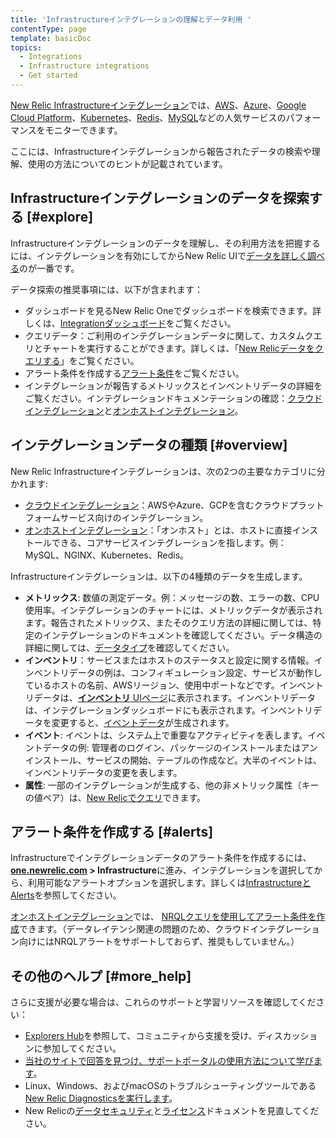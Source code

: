 ```yaml
---
title: 'Infrastructureインテグレーションの理解とデータ利用 '
contentType: page
template: basicDoc
topics:
  - Integrations
  - Infrastructure integrations
  - Get started
---
```


[New Relic Infrastructureインテグレーション](/docs/infrastructure/integrations)では、[AWS](/docs/infrastructure/amazon-integrations/aws-integrations-list)、[Azure](/docs/infrastructure/microsoft-azure-integrations/azure-integrations-list)、[Google Cloud Platform](/docs/integrations/google-cloud-platform-integrations/getting-started/introduction-google-cloud-platform-integrations)、[Kubernetes](/docs/integrations/kubernetes-integration/installation/kubernetes-installation-configuration)、[Redis](/docs/integrations/host-integrations/host-integrations-list/redis-monitoring-integration)、[MySQL](/docs/infrastructure/host-integrations/host-integrations-list/mysql-monitoring-integration-new-relic-infrastructure)などの人気サービスのパフォーマンスをモニターできます。

ここには、Infrastructureインテグレーションから報告されたデータの検索や理解、使用の方法についてのヒントが記載されています。

## Infrastructureインテグレーションのデータを探索する [#explore]

Infrastructureインテグレーションのデータを理解し、その利用方法を把握するには、インテグレーションを有効にしてからNew Relic UIで[データを詳しく調べる](/docs/query-your-data/explore-query-data/data-explorer/introduction-data-explorer)のが一番です。

データ探索の推奨事項には、以下が含まれます：

* ダッシュボードを見るNew Relic Oneでダッシュボードを検索できます。詳しくは、[Integrationダッシュボード](/docs/integrations/new-relic-integrations/getting-started/infrastructure-integration-dashboards-charts)をご覧ください。
* クエリデータ：ご利用のインテグレーションデータに関して、カスタムクエリとチャートを実行することができます。詳しくは、「[New Relicデータをクエリする](/docs/using-new-relic/data/understand-data/query-new-relic-data)」をご覧ください。
* アラート条件を作成する[アラート条件](#alerts)をご覧ください。
* インテグレーションが報告するメトリックスとインベントリデータの詳細をご覧ください。インテグレーションドキュメンテーションの確認：[クラウドインテグレーション](/docs/integrations/new-relic-integrations/getting-started/introduction-infrastructure-integrations#cloud)と[オンホストインテグレーション](/docs/integrations/new-relic-integrations/getting-started/introduction-infrastructure-integrations)。

## インテグレーションデータの種類 [#overview]

New Relic Infrastructureインテグレーションは、次の2つの主要なカテゴリに分かれます:

* [クラウドインテグレーション](/docs/integrations/new-relic-integrations/getting-started/introduction-infrastructure-integrations#cloud)：AWSやAzure、GCPを含むクラウドプラットフォームサービス向けのインテグレーション。
* [オンホストインテグレーション](/docs/integrations/new-relic-integrations/getting-started/introduction-infrastructure-integrations#on-host)：「オンホスト」とは、ホストに直接インストールできる、コアサービスインテグレーションを指します。例：MySQL、NGINX、Kubernetes、Redis。

Infrastructureインテグレーションは、以下の4種類のデータを生成します。

* **メトリックス**: 数値の測定データ。例：メッセージの数、エラーの数、CPU使用率。インテグレーションのチャートには、メトリックデータが表示されます。報告されたメトリックス、またそのクエリ方法の詳細に関しては、特定のインテグレーションのドキュメントを確認してください。データ構造の詳細に関しては、[データタイプ](/docs/using-new-relic/data/understand-data/new-relic-data-types#metric-event-attributes)を確認してください。
* **インベントリ**：サービスまたはホストのステータスと設定に関する情報。インベントリデータの例は、コンフィギュレーション設定、サービスが動作しているホストの名前、AWSリージョン、使用中ポートなどです。インベントリデータは、[**インベントリ** UIページ](/docs/infrastructure/infrastructure-ui-pages/infra-ui-pages/infrastructure-inventory-page-search-your-entire-infrastructure)に表示されます。インベントリデータは、インテグレーションダッシュボードにも表示されます。インベントリデータを変更すると、[イベントデータ](#event-data)が生成されます。
* **イベント**: イベントは、システム上で重要なアクティビティを表します。イベントデータの例: 管理者のログイン、パッケージのインストールまたはアンインストール、サービスの開始、テーブルの作成など。大半のイベントは、 インベントリデータの変更を表します。
* **属性**: 一部のインテグレーションが生成する、他の非メトリック属性（キーの値ペア）は、[New Relicでクエリ](/docs/using-new-relic/data/understand-data/query-new-relic-data)できます。

## アラート条件を作成する [#alerts]

Infrastructureでインテグレーションデータのアラート条件を作成するには、**[one.newrelic.com](http://one.newrelic.com) > Infrastructure**に進み、インテグレーションを選択してから、利用可能なアラートオプションを選択します。詳しくは[InfrastructureとAlerts](/docs/infrastructure/new-relic-infrastructure/infrastructure-alert-conditions/infrastructure-alerts-add-edit-or-view-host-alert-information)を参照してください。

[オンホストインテグレーション](/docs/integrations/host-integrations/host-integrations-list)では、 [NRQLクエリを使用してアラート条件を作成](/docs/alerts/new-relic-alerts/defining-conditions/create-alert-conditions-nrql-queries)できます。（データレイテンシ関連の問題のため、クラウドインテグレーション向けにはNRQLアラートをサポートしておらず、推奨もしていません。）

## その他のヘルプ [#more_help]

さらに支援が必要な場合は、これらのサポートと学習リソースを確認してください：

* [Explorers Hub](https://discuss.newrelic.com/)を参照して、コミュニティから支援を受け、ディスカッションに参加してください。
* [当社のサイトで回答を見つけ、サポートポータルの使用方法について学びます](/docs/using-new-relic/welcome-new-relic/get-started/find-help-use-support-portal)。
* Linux、Windows、およびmacOSのトラブルシューティングツールである[New Relic Diagnosticsを実行します](/docs/using-new-relic/cross-product-functions/troubleshooting/new-relic-diagnostics)。
* New Relicの[データセキュリティ](/docs/security)と[ライセンス](/docs/licenses)ドキュメントを見直してください。
